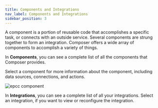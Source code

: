 ```yaml
---
title: Components and Integrations
nav_label: Components and Integrations
sidebar_position: 3
---
```


A component is a portion of reusable code that accomplishes a specific task, or connects with an outside service. Several components are strung together to form an integration. Composer offers a wide array of components to accomplish a variety of things. 

In **Components**, you can see a complete list of all the components that Composer provides. 

Select a component for more information about the component, including data sources, connections, and actions.

![epcc component](/assets/epcc_component.png)

In **Integrations**, you can see a complete list of all your integrations. Select an integration, if you want to view or reconfigure the integration.
